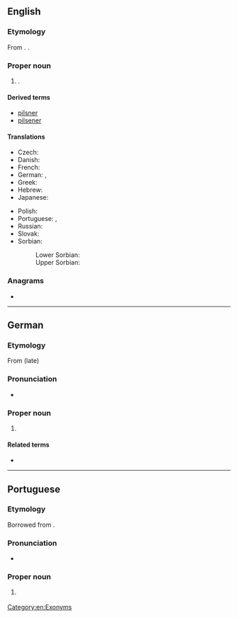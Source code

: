 {{also|pilsen}}
==English==
{{wikipedia}}

===Etymology===
From {{der|en|de|Pilsen}}. {{doublet|en|Plzen}}.

===Proper noun===
{{en-proper noun}}

# {{place|en|city|in western|r/Bohemia|c/Czech Republic}}.

====Derived terms====
* [[pilsner]]
* [[pilsener]]

====Translations====
{{trans-top|city in the Czech Republic}}
* Czech: {{t+|cs|Plzeň|f}}
* Danish: {{t|da|Plzeň}}
* French: {{t+|fr|Pilsen|m}}
* German: {{t+|de|Pilsen|n}}, {{t+|de|Plzeň|n}}
* Greek: {{t|el|Πίλσεν}}
* Hebrew: {{t|he|פלזן}}
* Japanese: {{t|ja|ピルゼン|tr=Piruzen|sc=Jpan}}
{{trans-mid}}
* Polish: {{t+|pl|Pilzno|n}}
* Portuguese: {{t|pt|Pilsen|f}}, {{t|pt|Plzen|f}}
* Russian: {{t|ru|Пльзень|m}}
* Slovak: {{t|sk|Plzeň|f}}
* Sorbian:
*: Lower Sorbian: {{t|dsb|Plzeň}}
*: Upper Sorbian: {{t|hsb|Pilzeń}}
{{trans-bottom}}

===Anagrams===
* {{anagrams|en|a=eilnps|Esplin|L-spine|pinsel|spinel|spline}}

[[Category:en:Exonyms]]

----

==German==
{{wikipedia|lang=de}}

===Etymology===
From (late) {{inh|de|gmh|Pilsen}}

===Pronunciation===
* {{audio|de|De-Pilsen.ogg|Audio}}

===Proper noun===
{{de-proper noun|toponym}}

# {{place|de|city|c/Czech Republic|t=Pilsen}}

====Related terms====
* {{l|de|Pilsner}}

{{C|de|Exonyms}}

----

==Portuguese==

===Etymology===
Borrowed from {{bor|pt|de|Pilsen}}.

===Pronunciation===
* {{a|Brazil}} {{IPA|pt|/ˈpiw.sẽj̃/}}

===Proper noun===
{{pt-proper noun|f}}

# {{place|pt|city|c/Czech Republic|t1=Pilsen|t2=Plzen}}
#: {{syn|pt|Plzen}}